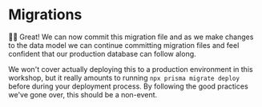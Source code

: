 # Migrations

<EpicVideo url="https://www.epicweb.dev/workshops/data-modeling-deep-dive/data-migrations/creating-migration-files-for-database-management-with-prisma/solution" />

👨‍💼 Great! We can now commit this migration file and as we make changes to the
data model we can continue committing migration files and feel confident that
our production database can follow along.

We won't cover actually deploying this to a production environment in this
workshop, but it really amounts to running `npx prisma migrate deploy` before
during your deployment process. By following the good practices we've gone over,
this should be a non-event.
